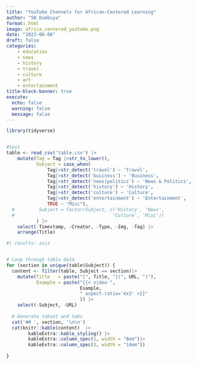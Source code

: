 ```yaml
---
title: "YouTube Channels for African-Centered Learning"
author: "SN Dumbuya"
format: html
image: africa_centered_youtube.png
date: "2023-06-08"
draft: false
categories: 
    - education
    - news
    - history
    - travel
    - culture
    - art
    - entertainment
title-block-banner: true
execute: 
  echo: false
  warning: false
  message: false
---
```


```r
library(tidyverse)


#test
table <- read_csv('table.csv') |> 
    mutate(Tag = Tag |>str_to_lower(),
           Subject = case_when(
               Tag|>str_detect('travel') ~ 'Travel',
               Tag|>str_detect('business') ~ 'Business',
               Tag|>str_detect('news|politics') ~ 'News & Politics',
               Tag|>str_detect('history') ~ 'History',
               Tag|>str_detect('culture') ~ 'Culture',
               Tag|>str_detect('entertainment') ~ 'Entertainment',
               TRUE ~ "Misc"),
  #         Subject = factor(Subject, c('History', 'News',
  #                                    'Culture', 'Misc'))
           ) |>
    select(-Timestamp, -Creator, -Type, -Img, -Tag) |> 
    arrange(Title) 
```

:::: {.column-body-outset}
::: {.panel-tabset}
```r
#| results: asis


# Loop through table data
for (section in unique(table$Subject)) {
  content <- filter(table, Subject == section)|> 
    mutate(Title   = paste("[", Title, "](", URL, ")"),
           Example = paste("{{< video ",
                           Example,
                           " aspect-ratio='4x3' >}}"
                           )) |> 
    select(-Subject, -URL) 
  
  # Generate tabset and tabs
  cat('## ', section, '\n\n')
  cat(knitr::kable(content)  |> 
        kableExtra::kable_styling() |>  
        kableExtra::column_spec(1, width = "8em")|>  
        kableExtra::column_spec(3, width = "14em"))
  
}

```
:::
::::
